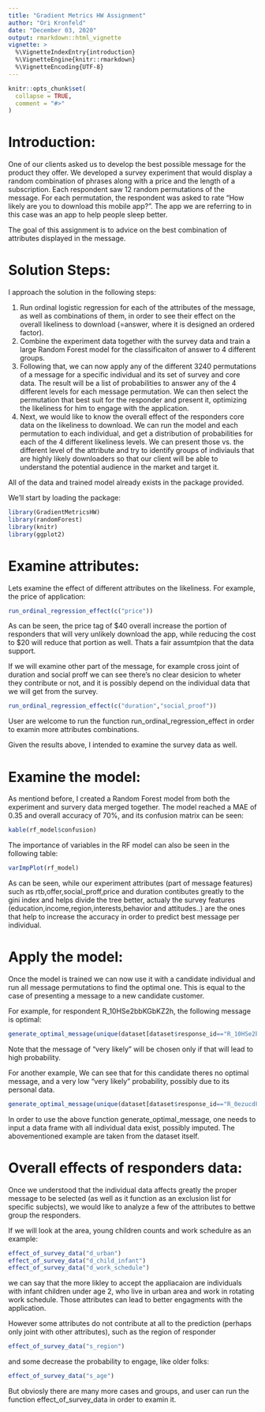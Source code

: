 ```yaml
---
title: "Gradient Metrics HW Assignment"
author: "Ori Kronfeld"
date: "December 03, 2020"
output: rmarkdown::html_vignette
vignette: >
  %\VignetteIndexEntry{introduction}
  %\VignetteEngine{knitr::rmarkdown}
  %\VignetteEncoding{UTF-8}
---
```


```r
knitr::opts_chunk$set(
  collapse = TRUE,
  comment = "#>"
)
```

# Introduction:

One of our clients asked us to develop the best possible message for the product they offer. We developed a survey experiment that would display a random combination of phrases along with a price and the length of a subscription. Each respondent saw 12 random permutations of the message. For each permutation, the respondent was asked to rate "How likely are you to download this mobile app?". The app we are referring to in this case was an app to help people sleep better.

The goal of this assignment is to advice on the best combination of attributes displayed in the message.

# Solution Steps:
I approach the solution in the following steps:

1. Run ordinal logistic regression for each of the attributes of the message, as well as combinations of them, in order to see their effect on the overall likeliness to download (=answer, where it is designed an ordered factor).
2. Combine the experiment data together with the survey data and train a large Random Forest model for the classificaiton of answer to 4 different groups.
3. Following that, we can now apply any of the different 3240 permutations of a message for a specific individual and its set of survey and core data. The result will be a list of probabilities to answer any of the 4 different levels for each message permutation. We can then select the permutation that best suit for the responder and present it, optimizing the likeliness for him to engage with the application.
4. Next, we would like to know the overall effect of the responders core data on the likeliness to download. We can run the model and each permutation to each individual, and get a distribution of probabilities for each of the 4 different likeliness levels. We can present those vs. the different level of the attribute and try to identify groups of indiviauls that are highly likely downloaders so that our client will be able to understand the potential audience in the market and target it.

All of the data and trained model already exists in the package provided.

We'll start by loading the package:

```r
library(GradientMetricsHW)
library(randomForest)
library(knitr)
library(ggplot2)
```
# Examine attributes:

Lets examine the effect of different attributes on the likeliness. For example, the price of application:
```r
run_ordinal_regression_effect(c("price"))
```

As can be seen, the price tag of $40 overall increase the portion of responders that will very unlikely download the app, while reducing the cost to $20 will reduce that portion as well. Thats a fair assumtpion that the data support.

If we will examine other part of the message, for example cross joint of duration and social proff we can see there's no clear desicion to wheter they contribute or not, and it is possibly depend on the individual data that we will get from the survey.
```r
run_ordinal_regression_effect(c("duration","social_proof"))
```

User are welcome to run the function run_ordinal_regression_effect in order to examin more attributes combinations.

Given the results above, I intended to examine the survey data as well.

# Examine the model:
As mentiond before, I created a Random Forest model from both the experiment and survery data merged together.
The model reached a MAE of 0.35 and overall accuracy of 70%, and its confusion matrix can be seen:

```r
kable(rf_model$confusion)
```

The importance of variables in the RF model can also be seen in the following table:
```r
varImpPlot(rf_model)
```

As can be seen, while our experiment attributes (part of message features) such as rtb,offer,social_proff,price and duration contibutes greatly to the gini index and helps divide the tree better, actualy the survey features (education,income,region,interests,behavior and attitudes..) are the ones that help to increase the accuracy in order to predict best message per individual.

# Apply the model:
Once the model is trained we can now use it with a candidate individual and run all message permutations to find the optimal one. This is equal to the case of presenting a message to a new candidate customer.

For example, for respondent R_10HSe2bbKGbKZ2h, the following message is optimal:
```r
generate_optimal_message(unique(dataset[dataset$response_id=="R_10HSe2bbKGbKZ2h",-c(1:9)]))
```

Note that the message of "very likely" will be chosen only if that will lead to high probability.

For another example, 
We can see that for this candidate theres no optimal message, and a very low "very likely" probability, possibly due to its personal data.
```r
generate_optimal_message(unique(dataset[dataset$response_id=="R_0ezucdFLFLIYzK1",-c(1:9)]))
```

In order to use the above function generate_optimal_message, one needs to input a data frame with all individual data exist, possibly imputed. The abovementioned example are taken from the dataset itself.

# Overall effects of responders data:
Once we understood that the individual data affects greatly the proper message to be selected (as well as it function as an exclusion list for specific subjects), we would like to analyze a few of the attributes to bettwe group the responders.

If we will look at the area, young children counts and work schedulre as an example:
```r
effect_of_survey_data("d_urban")
effect_of_survey_data("d_child_infant")
effect_of_survey_data("d_work_schedule")
```
we can say that the more likley to accept the appliacaion are individuals with infant children under age 2, who live in urban area and work in rotating work schedule. Those attributes can lead to better engagments with the application.

However some attributes do not contribute at all to the prediction (perhaps only joint with other attributes), such as the region of responder
```r
effect_of_survey_data("s_region")
```

and some decrease the probability to engage, like older folks:
```r
effect_of_survey_data("s_age")
```

But obviosly there are many more cases and groups, and user can run the function effect_of_survey_data in order to examin it.
